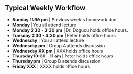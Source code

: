 ## Typical Weekly Workflow

```{=html}


<!--timeline from https://bootsnipp.com/snippets/xrKXW-->

<div class="container mt-5 mb-5">
  <div class="row">
    <div class="col-md-6 offset-md-3">
    	<ul class="timeline">
    	  <li> <b>Sunday 11:59 pm</b> | Previous week's homework due </li>
    	  <li> <b>Monday</b> | You all attend lecture </li>
    	  <li> <b>Monday 2:30 - 3:30 pm</b> | Dr. Dogucu holds office hours. </li>
    	  <li> <b>Tuesday 3:30 - 4:30 pm</b> | Peter holds office hours </li>
    	  <li> <b>Wednesday </b> | You all attend lecture </li>
    	  <li> <b>Wednesday pm</b> | Group A attends discussion </li>
    	  <li> <b>Wednesday XX pm</b> | XXX holds office hours </li>
    	  <li> <b>Thursday  10:30 - 11 am </b> | Peter holds office hours </li>
    	  <li> <b>Thursday pm</b> | Group B attends discussion </li>
    	  <li> <b>Friday XXX</b> | XXXX holds office hours </li>
    		
    	</ul>
    </div>
  </div>
</div>

```